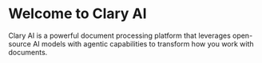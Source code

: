 # Welcome to Clary AI

Clary AI is a powerful document processing platform that leverages open-source AI models with agentic capabilities to transform how you work with documents.
